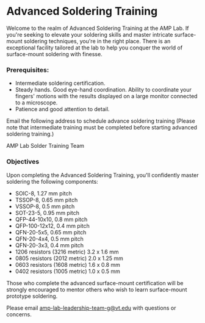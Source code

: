 

# Advanced Soldering Training

Welcome to the realm of Advanced Soldering Training at the AMP Lab. If you're seeking to elevate your soldering skills and master intricate surface-mount soldering techniques, you're in the right place. There is an exceptional facility tailored at the lab to help you conquer the world of surface-mount soldering with finesse.

### **Prerequisites:**

* Intermediate soldering certification.
* Steady hands. Good eye-hand coordination. Ability to coordinate your fingers' motions with the results displayed on a large monitor connected to a microscope.
* Patience and good attention to detail.

Email the following address to schedule advance soldering training (Please note that intermediate training must be completed before starting advanced soldering training.)
<Link href="mailto:AMPLabSolderTrainingTeam@groups.office365.vt.edu">
    AMP Lab Solder Training Team
</Link>


### Objectives
Upon completing the Advanced Soldering Training, you'll confidently master soldering the following components:

- SOIC-8, 1.27 mm pitch
- TSSOP-8, 0.65 mm pitch
- VSSOP-8, 0.5 mm pitch
- SOT-23-5, 0.95 mm pitch
- QFP-44-10x10, 0.8 mm pitch
- QFP-100-12x12, 0.4 mm pitch
- QFN-20-5x5, 0.65 mm pitch
- QFN-20-4x4, 0.5 mm pitch
- QFN-20-3x3, 0.4 mm pitch
- 1206 resistors (3216 metric) 3.2 x 1.6 mm
- 0805 resistors (2012 metric) 2.0 x 1.25 mm
- 0603 resistors (1608 metric) 1.6 x 0.8 mm
- 0402 resistors (1005 metric) 1.0 x 0.5 mm

Those who complete the advanced surface-mount certification will be strongly encouraged to mentor others who wish to learn surface-mount prototype soldering.

Please email amp-lab-leadership-team-g@vt.edu with questions or concerns.
